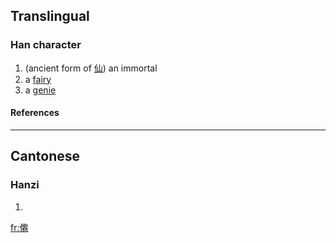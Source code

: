 ==Translingual==
===Han character===
{{Han char|rn=9|rad=人|as=19|sn=21|four=|canj=人竹X山 (OHXU)}}
# (ancient form of [[仙]]) an immortal
# a [[fairy]]
# a [[genie]]
====References====
{{Han ref|kx=0122.061|hdz=10239.050|uh=34A8|ud=13480}}

----
==Cantonese==
===Hanzi===
{{yue-hanzi|jyut=|y=sin1}}
# {{defn|Cantonese}}

[[fr:㒨]]